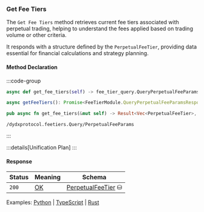 ### Get Fee Tiers

The `Get Fee Tiers` method retrieves current fee tiers associated with perpetual trading, helping to understand the fees applied based on trading volume or other criteria.

It responds with a structure defined by the `PerpetualFeeTier`, providing data essential for financial calculations and strategy planning.

#### Method Declaration

:::code-group

```python [Python]
async def get_fee_tiers(self) -> fee_tier_query.QueryPerpetualFeeParamsResponse
```

```typescript [TypeScript]
async getFeeTiers(): Promise<FeeTierModule.QueryPerpetualFeeParamsResponse>
```

```rust [Rust]
pub async fn get_fee_tiers(&mut self) -> Result<Vec<PerpetualFeeTier>, Error>
```

```url [API]
/dydxprotocol.feetiers.Query/PerpetualFeeParams
```

:::

:::details[Unification Plan]
:::

#### Response

| Status | Meaning     | Schema                        |
| ------ | ----------- | ----------------------------- |
| `200`  | [OK]        | [PerpetualFeeTier] ⛁          |

Examples: [Python] | [TypeScript] | [Rust]

[Python]: https://github.com/dydxprotocol/v4-clients/blob/3e8c7e1b960291b7ef273962d374d9934a5c4d33/v4-client-py-v2/examples/validator_get_example.py#L168
[TypeScript]: https://github.com/dydxprotocol/v4-clients/blob/3e8c7e1b960291b7ef273962d374d9934a5c4d33/v4-client-js/examples/validator_get_example.ts#L65
[Rust]: https://github.com/dydxprotocol/v4-clients/blob/3e8c7e1b960291b7ef273962d374d9934a5c4d33/v4-client-rs/client/examples/validator_get.rs#L110

[OK]: /types/ok
[PerpetualFeeTier]: /types/perpetual_fee_tier
